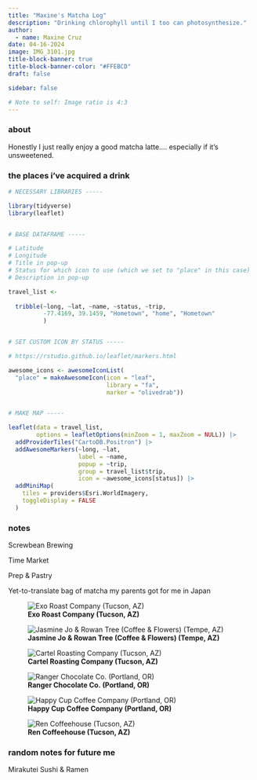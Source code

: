 ```yaml
---
title: "Maxine's Matcha Log"
description: "Drinking chlorophyll until I too can photosynthesize."
author:
  - name: Maxine Cruz
date: 04-16-2024
image: IMG_3101.jpg
title-block-banner: true
title-block-banner-color: "#FFEBCD"
draft: false

sidebar: false

# Note to self: Image ratio is 4:3
---
```


### about

Honestly I just really enjoy a good matcha latte.... especially if it's unsweetened.

### the places i've acquired a drink

```r

# NECESSARY LIBRARIES ----- 

library(tidyverse)
library(leaflet)


# BASE DATAFRAME -----

# Latitude
# Longitude
# Title in pop-up
# Status for which icon to use (which we set to "place" in this case)
# Description in pop-up

travel_list <- 
  
  tribble(~long, ~lat, ~name, ~status, ~trip,
          -77.4169, 39.1459, "Hometown", "home", "Hometown"
          )


# SET CUSTOM ICON BY STATUS -----

# https://rstudio.github.io/leaflet/markers.html

awesome_icons <- awesomeIconList(
  "place" = makeAwesomeIcon(icon = "leaf",
                            library = "fa",
                            marker = "olivedrab"))


# MAKE MAP -----

leaflet(data = travel_list, 
        options = leafletOptions(minZoom = 1, maxZoom = NULL)) |>
  addProviderTiles("CartoDB.Positron") |>
  addAwesomeMarkers(~long, ~lat,
                    label = ~name,
                    popup = ~trip,
                    group = travel_list$trip,
                    icon = ~awesome_icons[status]) |>
  addMiniMap(
    tiles = providers$Esri.WorldImagery,
    toggleDisplay = FALSE
  )
```

### notes

Screwbean Brewing

Time Market

Prep & Pastry

Yet-to-translate bag of matcha my parents got for me in Japan

::: {layout-ncol="3" layout-nrow="3"}

![**Exo Roast Company (Tucson, AZ)**](IMG_3100.jpg)

![**Jasmine Jo & Rowan Tree (Coffee & Flowers) (Tempe, AZ)**](IMG_2476.jpg)

![**Cartel Roasting Company (Tucson, AZ)**](IMG_0108.jpg)

![**Ranger Chocolate Co. (Portland, OR)**](IMG_9027.jpg)

![**Happy Cup Coffee Company (Portland, OR)**](IMG_8981.jpg)

![**Ren Coffeehouse (Tucson, AZ)**](IMG_4495.jpg)

:::

### random notes for future me

Mirakutei Sushi & Ramen
